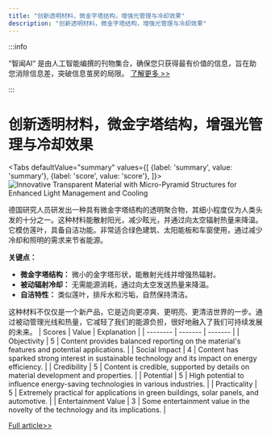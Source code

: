 ```yaml
---
title: "创新透明材料，微金字塔结构，增强光管理与冷却效果"
description: "创新透明材料，微金字塔结构，增强光管理与冷却效果"
---
```



:::info

“智闻AI“ 是由人工智能编撰的刊物集合，确保您只获得最有价值的信息，旨在助您消除信息差，突破信息茧房的局限。  [了解更多 >>](/)

:::

# 创新透明材料，微金字塔结构，增强光管理与冷却效果


<Tabs
	defaultValue="summary"
	values={[
	{label: 'summary', value: 'summary'},
	{label: 'score', value: 'score'},
]}>
<TabItem value="summary">
<img
  src="https://image.informedainews.com/2024/06/06/To-6pR-1717676063-0.jpg"
  alt="Innovative Transparent Material with Micro-Pyramid Structures for Enhanced Light Management and Cooling"
/>



德国研究人员研发出一种具有微金字塔结构的透明聚合物，其细小程度仅为人类头发的十分之一。这种材料能散射阳光，减少眩光，并通过向太空辐射热量来降温。它模仿莲叶，具备自洁功能。非常适合绿色建筑、太阳能板和车窗使用，通过减少冷却和照明的需求来节省能源。

**关键点：**
- **微金字塔结构：** 微小的金字塔形状，能散射光线并增强热辐射。
- **被动辐射冷却：** 无需能源消耗，通过向太空发送热量来降温。
- **自洁特性：** 类似莲叶，排斥水和污垢，自然保持清洁。

这种材料不仅仅是一个新产品，它是迈向更凉爽、更明亮、更清洁世界的一步。通过被动管理光线和热量，它减轻了我们的能源负担，很好地融入了我们可持续发展的未来。
</TabItem>
<TabItem value="score">
	| Scores     | Value   | Explanation |
	| -------- | ------- | ------- |
	| Objectivity  | 5    | Content provides balanced reporting on the material's features and potential applications.    |
	| Social Impact | 4     | Content has sparked strong interest in sustainable technology and its impact on energy efficiency.    |
	| Credibility    | 5    | Content is credible, supported by details on material development and properties.    |
	| Potential    | 5    | High potential to influence energy-saving technologies in various industries.    |
	| Practicality    | 5    | Extremely practical for applications in green buildings, solar panels, and automotive.    |
	| Entertainment Value    | 3    | Some entertainment value in the novelty of the technology and its implications.    |
</TabItem>
</Tabs>

[Full article>>](https://www.mittrchina.com/news/detail/13383)
